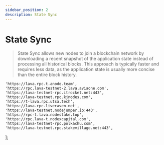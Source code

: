 ```yaml
---
sidebar_position: 2
description: State Sync
---
```


# State Sync

> State Sync allows new nodes to join a blockchain network by downloading a recent snapshot of the application state instead of processing all historical blocks. This approach is typically faster and requires less data, as the application state is usually more concise than the entire block history.




	'https://lava.rpc.t.anode.team',
	'https://rpc.lava-testnet-2.lava.aviaone.com',
	'https://lava-testnet-rpc.itrocket.net:443',
	'https://lava-testnet.rpc.kjnodes.com',
	'https://t-lava.rpc.utsa.tech',
	'https://lava.rpc.liveraven.net',
	'https://lava-testnet.nodejumper.io:443',
  	'https://rpc-t.lava.nodestake.top',
  	'https://rpc.lava-t.nodexcapital.com',
 	'https://lava-testnet-rpc.polkachu.com',
  	'https://lava-testnet.rpc.stakevillage.net:443',
];

<SelectPaste endpoints={endpoints} home={home} binary={binary} codeTemplate={stateSync} tip="Click on any RPC to paste it into the code block." />
